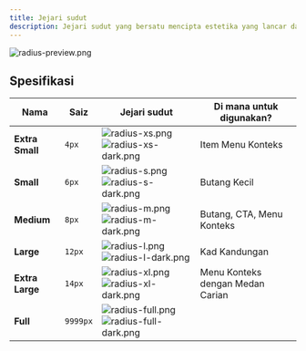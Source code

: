 ```yaml
---
title: Jejari sudut
description: Jejari sudut yang bersatu mencipta estetika yang lancar dan moden yang meningkatkan pengalaman pengguna melalui konsistensi visual. Ia melembutkan penampilan elemen, menjadikannya lebih mesra dan mudah untuk berinteraksi.
---
```



![radius-preview.png](/design/radius-preview.png)

## Spesifikasi

| Nama            | Saiz     | Jejari sudut                                                                                                                                                                                                                               | Di mana untuk digunakan?         |
| --------------- | -------- | ------------------------------------------------------------------------------------------------------------------------------------------------------------------------------------------------------------------------------------------ | -------------------------------- |
| **Extra Small** | `4px`    | <Image width={72} height={60} src="/design/radius-xs.png" alt="radius-xs.png" className="my-0 img-light"  /> <Image width={72} height={60} src="/design/radius-xs-dark.png" alt="radius-xs-dark.png" className="my-0 img-dark"  />         | Item Menu Konteks                |
| **Small**       | `6px`    | <Image width={72} height={60} src="/design/radius-s.png" alt="radius-s.png" className="my-0 img-light"  /> <Image width={72} height={60} src="/design/radius-s-dark.png" alt="radius-s-dark.png" className="my-0 img-dark"  />             | Butang Kecil                     |
| **Medium**      | `8px`    | <Image width={72} height={60} src="/design/radius-m.png" alt="radius-m.png" className="my-0 img-light"  /> <Image width={72} height={60} src="/design/radius-m-dark.png" alt="radius-m-dark.png" className="my-0 img-dark"  />             | Butang, CTA, Menu Konteks        |
| **Large**       | `12px`   | <Image width={72} height={60} src="/design/radius-l.png" alt="radius-l.png" className="my-0 img-light"  /> <Image width={72} height={60} src="/design/radius-l-dark.png" alt="radius-l-dark.png" className="my-0 img-dark"  />             | Kad Kandungan                    |
| **Extra Large** | `14px`   | <Image width={72} height={60} src="/design/radius-xl.png" alt="radius-xl.png" className="my-0 img-light"  /> <Image width={72} height={60} src="/design/radius-xl-dark.png" alt="radius-xl-dark.png" className="my-0 img-dark"  />         | Menu Konteks dengan Medan Carian |
| **Full**        | `9999px` | <Image width={72} height={60} src="/design/radius-full.png" alt="radius-full.png" className="my-0 img-light"  /> <Image width={72} height={60} src="/design/radius-full-dark.png" alt="radius-full-dark.png" className="my-0 img-dark"  /> |                                  |
